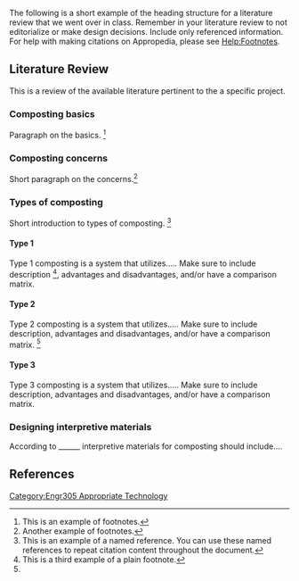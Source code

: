 The following is a short example of the heading structure for a literature review that we went over in class.  Remember in your literature review to not editorialize or make design decisions.  Include only referenced information.  For help with making citations on Appropedia, please see [[Help:Footnotes]]. 

==Literature Review==
This is a review of the available literature pertinent to the a specific project.

===Composting basics===
Paragraph on the basics. <ref>This is an example of footnotes.</ref>

===Composting concerns===
Short paragraph on the concerns.<ref>Another example of footnotes.</ref>

===Types of composting===
Short introduction to types of composting.  <ref name=Example>This is an example of a named reference. You can use these named references to repeat citation content throughout the document.</ref>

====Type 1====
Type 1 composting is a system that utilizes.....  Make sure to include description <ref>This is a third example of a plain footnote.</ref>, advantages and disadvantages, and/or have a comparison matrix. 

====Type 2====
Type 2 composting is a system that utilizes.....  Make sure to include description, advantages and disadvantages, and/or have a comparison matrix. <ref name=Example/>

====Type 3====
Type 3 composting is a system that utilizes.....  Make sure to include description, advantages and disadvantages, and/or have a comparison matrix.

===Designing interpretive materials===
According to ______ interpretive materials for composting should include....

==References==
{{Reflist}}

[[Category:Engr305 Appropriate Technology]]